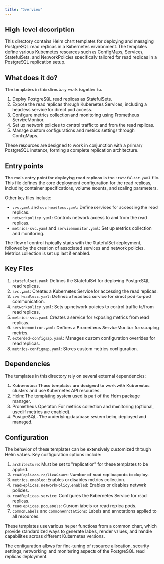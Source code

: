 ```yaml
---
title: "Overview"
---
```


## High-level description
This directory contains Helm chart templates for deploying and managing PostgreSQL read replicas in a Kubernetes environment. The templates define various Kubernetes resources such as ConfigMaps, Services, StatefulSets, and NetworkPolicies specifically tailored for read replicas in a PostgreSQL replication setup.

## What does it do?
The templates in this directory work together to:

1. Deploy PostgreSQL read replicas as StatefulSets.
2. Expose the read replicas through Kubernetes Services, including a headless service for direct pod access.
3. Configure metrics collection and monitoring using Prometheus ServiceMonitor.
4. Set up network policies to control traffic to and from the read replicas.
5. Manage custom configurations and metrics settings through ConfigMaps.

These resources are designed to work in conjunction with a primary PostgreSQL instance, forming a complete replication architecture.

## Entry points
The main entry point for deploying read replicas is the `statefulset.yaml` file. This file defines the core deployment configuration for the read replicas, including container specifications, volume mounts, and scaling parameters.

Other key files include:
- `svc.yaml` and `svc-headless.yaml`: Define services for accessing the read replicas.
- `networkpolicy.yaml`: Controls network access to and from the read replicas.
- `metrics-svc.yaml` and `servicemonitor.yaml`: Set up metrics collection and monitoring.

The flow of control typically starts with the StatefulSet deployment, followed by the creation of associated services and network policies. Metrics collection is set up last if enabled.

## Key Files
1. `statefulset.yaml`: Defines the StatefulSet for deploying PostgreSQL read replicas.
2. `svc.yaml`: Creates a Kubernetes Service for accessing the read replicas.
3. `svc-headless.yaml`: Defines a headless service for direct pod-to-pod communication.
4. `networkpolicy.yaml`: Sets up network policies to control traffic to/from read replicas.
5. `metrics-svc.yaml`: Creates a service for exposing metrics from read replicas.
6. `servicemonitor.yaml`: Defines a Prometheus ServiceMonitor for scraping metrics.
7. `extended-configmap.yaml`: Manages custom configuration overrides for read replicas.
8. `metrics-configmap.yaml`: Stores custom metrics configuration.

## Dependencies
The templates in this directory rely on several external dependencies:

1. Kubernetes: These templates are designed to work with Kubernetes clusters and use Kubernetes API resources.
2. Helm: The templating system used is part of the Helm package manager.
3. Prometheus Operator: For metrics collection and monitoring (optional, used if metrics are enabled).
4. PostgreSQL: The underlying database system being deployed and managed.

## Configuration
The behavior of these templates can be extensively customized through Helm values. Key configuration options include:

1. `architecture`: Must be set to "replication" for these templates to be applied.
2. `readReplicas.replicaCount`: Number of read replica pods to deploy.
3. `metrics.enabled`: Enables or disables metrics collection.
4. `readReplicas.networkPolicy.enabled`: Enables or disables network policies.
5. `readReplicas.service`: Configures the Kubernetes Service for read replicas.
6. `readReplicas.podLabels`: Custom labels for read replica pods.
7. `commonLabels` and `commonAnnotations`: Labels and annotations applied to all resources.

These templates use various helper functions from a common chart, which provide standardized ways to generate labels, render values, and handle capabilities across different Kubernetes versions.

The configuration allows for fine-tuning of resource allocation, security settings, networking, and monitoring aspects of the PostgreSQL read replicas deployment.